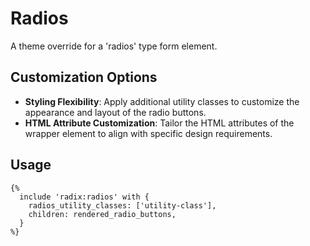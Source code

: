 # Radios

A theme override for a 'radios' type form element.

## Customization Options

- **Styling Flexibility**: Apply additional utility classes to customize the appearance and layout of the radio buttons.
- **HTML Attribute Customization**: Tailor the HTML attributes of the wrapper element to align with specific design requirements.

## Usage

```twig
{%
  include 'radix:radios' with {
    radios_utility_classes: ['utility-class'],
    children: rendered_radio_buttons,
  }
%}
```

